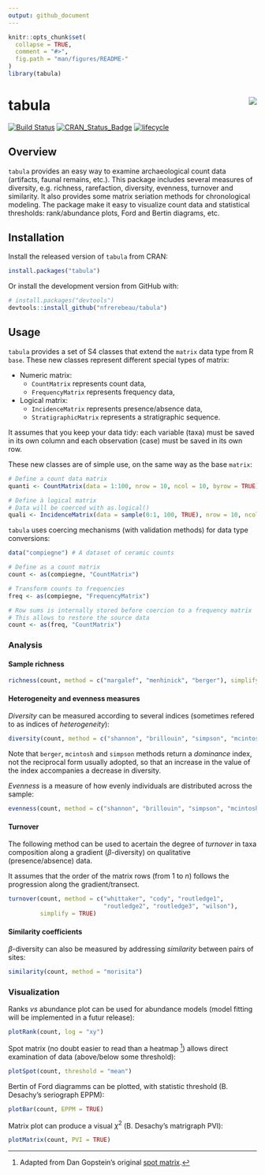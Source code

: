 ```yaml
---
output: github_document
---
```


<!-- README.md is generated from README.Rmd. Please edit that file -->

```r
knitr::opts_chunk$set(
  collapse = TRUE,
  comment = "#>",
  fig.path = "man/figures/README-"
)
library(tabula)
```

# tabula <img src="man/figures/logo.png" align="right" />

[![Build Status](https://travis-ci.org/nfrerebeau/tabula.svg?branch=master)](https://travis-ci.org/nfrerebeau/tabula)
[![CRAN_Status_Badge](http://www.r-pkg.org/badges/version/tabula)](https://cran.r-project.org/package=tabula)
[![lifecycle](https://img.shields.io/badge/lifecycle-experimental-orange.svg)](https://www.tidyverse.org/lifecycle/#experimental)

## Overview

`tabula` provides an easy way to examine archaeological count data (artifacts, faunal remains, etc.). This package includes several measures of diversity, e.g. richness, rarefaction, diversity, evenness, turnover and similarity. It also provides some matrix seriation methods for chronological modeling. The package make it easy to visualize count data and statistical thresholds: rank/abundance plots, Ford and Bertin diagrams, etc.

## Installation

Install the released version of `tabula` from CRAN:

```r
install.packages("tabula")
```

Or install the development version from GitHub with:

```r
# install.packages("devtools")
devtools::install_github("nfrerebeau/tabula")
```

## Usage

`tabula` provides a set of S4 classes that extend the `matrix` data type from R `base`. These new classes represent different special types of matrix:

* Numeric matrix:
    * `CountMatrix` represents count data,
    * `FrequencyMatrix` represents frequency data,
* Logical matrix:
    * `IncidenceMatrix` represents presence/absence data,
    * `StratigraphicMatrix` represents a stratigraphic sequence.

It assumes that you keep your data tidy: each variable (taxa) must be saved in its own column and each observation (case) must be saved in its own row.

These new classes are of simple use, on the same way as the base `matrix`:

```r
# Define a count data matrix
quanti <- CountMatrix(data = 1:100, nrow = 10, ncol = 10, byrow = TRUE)

# Define à logical matrix
# Data will be coerced with as.logical()
quali <- IncidenceMatrix(data = sample(0:1, 100, TRUE), nrow = 10, ncol = 10)
```

`tabula` uses coercing mechanisms (with validation methods) for data type conversions:

```r
data("compiegne") # A dataset of ceramic counts

# Define as a count matrix
count <- as(compiegne, "CountMatrix")

# Transform counts to frequencies
freq <- as(compiegne, "FrequencyMatrix")

# Row sums is internally stored before coercion to a frequency matrix
# This allows to restore the source data
count <- as(freq, "CountMatrix")
```

### Analysis

#### Sample richness

```r
richness(count, method = c("margalef", "menhinick", "berger"), simplify = TRUE)
```

#### Heterogeneity and evenness measures

*Diversity* can be measured according to several indices (sometimes refered to as indices of *heterogeneity*):

```r
diversity(count, method = c("shannon", "brillouin", "simpson", "mcintosh", "berger"), simplify = TRUE)
```

Note that `berger`, `mcintosh` and `simpson` methods return a *dominance* index, not the reciprocal form usually adopted, so that an increase in the value of the index accompanies a decrease in diversity.

*Evenness* is a measure of how evenly individuals are distributed across the sample:
```r
evenness(count, method = c("shannon", "brillouin", "simpson", "mcintosh"), simplify = TRUE)
```

#### Turnover

The following method can be used to acertain the degree of *turnover* in taxa composition along a gradient ($\beta$-diversity) on qualitative (presence/absence) data.

It assumes that the order of the matrix rows (from $1$ to $n$) follows the progression along the gradient/transect.

```r
turnover(count, method = c("whittaker", "cody", "routledge1",
                           "routledge2", "routledge3", "wilson"),
         simplify = TRUE)
```

#### Similarity coefficients

$\beta$-diversity can also be measured by addressing *similarity* between pairs of sites:

```r
similarity(count, method = "morisita")
```

### Visualization

Ranks *vs* abundance plot can be used for abundance models (model fitting will be implemented in a futur release):
```r
plotRank(count, log = "xy")
```

Spot matrix (no doubt easier to read than a heatmap [^1]) allows direct examination of data (above/below some threshold):
```r
plotSpot(count, threshold = "mean")
```

Bertin of Ford diagramms can be plotted, with statistic threshold (B. Desachy's seriograph EPPM):
```r
plotBar(count, EPPM = TRUE)
```

Matrix plot can produce a visual $\chi^2$ (B. Desachy's matrigraph PVI):
```r
plotMatrix(count, PVI = TRUE)
```

[^1]: Adapted from Dan Gopstein's original [spot matrix](https://dgopstein.github.io/articles/spot-matrix/).
